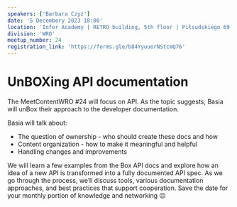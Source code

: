 ```yaml
---
speakers: ['Barbara Czyż']
date: '5 Decembery 2023 18:00'
location: 'Infor Academy | RETRO building, 5th floor | Piłsudskiego 69 | Wrocław'
division: 'WRO'
meetup_number: 24
registration_link: 'https://forms.gle/b84YyuuorNStcmQ76'
---
```


# UnBOXing API documentation

The MeetContentWRO #24 will focus on API. As the topic suggests, Basia will unBox their approach to the developer documentation.

Basia will talk about:
- The question of ownership - who should create these docs and how
- Content organization - how to make it meaningful and helpful
- Handling changes and improvements

We will learn a few examples from the Box API docs and explore how an idea of a new API is transformed into a fully documented API spec. As we go through the process, we’ll discuss tools, various documentation approaches, and best practices that support cooperation.
Save the date for your monthly portion of knowledge and networking 😉